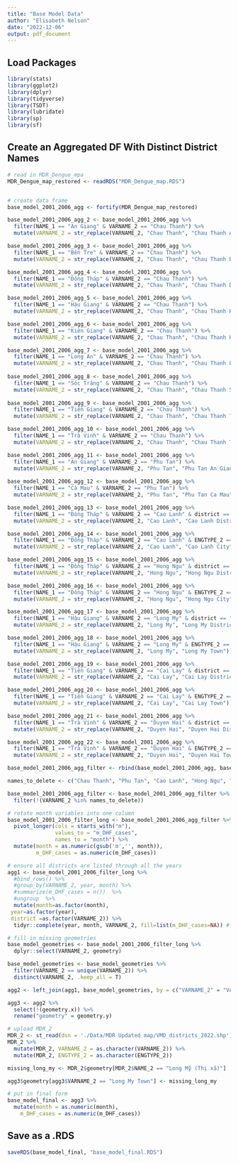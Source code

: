 ```yaml
---
title: "Base Model Data"
author: "Elisabeth Nelson"
date: "2022-12-06"
output: pdf_document
---
```

## Load Packages
```r

library(stats)
library(ggplot2)
library(dplyr)
library(tidyverse)
library(TSDT)
library(lubridate)
library(sp)
library(sf)

```

## Create an Aggregated DF With Distinct District Names 
```r
# read in MDR_Dengue_mpa
MDR_Dengue_map_restored <- readRDS("MDR_Dengue_map.RDS")


# create data frame
base_model_2001_2006_agg <- fortify(MDR_Dengue_map_restored) 

base_model_2001_2006_agg_2 <- base_model_2001_2006_agg %>%
  filter(NAME_1 == "An Giang" & VARNAME_2 == "Chau Thanh") %>%
  mutate(VARNAME_2 = str_replace(VARNAME_2, "Chau Thanh", "Chau Thanh An Giang"))

base_model_2001_2006_agg_3 <- base_model_2001_2006_agg %>%
  filter(NAME_1 == "Bến Tre" & VARNAME_2 == "Chau Thanh") %>%
  mutate(VARNAME_2 = str_replace(VARNAME_2, "Chau Thanh", "Chau Thanh Ben Tre"))

base_model_2001_2006_agg_4 <- base_model_2001_2006_agg %>%
  filter(NAME_1 == "Đồng Tháp" & VARNAME_2 == "Chau Thanh") %>%
  mutate(VARNAME_2 = str_replace(VARNAME_2, "Chau Thanh", "Chau Thanh Dong Thanp"))

base_model_2001_2006_agg_5 <- base_model_2001_2006_agg %>%
  filter(NAME_1 == "Hậu Giang" & VARNAME_2 == "Chau Thanh") %>%
  mutate(VARNAME_2 = str_replace(VARNAME_2, "Chau Thanh", "Chau Thanh Hau Giang"))

base_model_2001_2006_agg_6 <- base_model_2001_2006_agg %>%
  filter(NAME_1 == "Kiên Giang" & VARNAME_2 == "Chau Thanh") %>%
  mutate(VARNAME_2 = str_replace(VARNAME_2, "Chau Thanh", "Chau Thanh Kien Giang"))

base_model_2001_2006_agg_7 <- base_model_2001_2006_agg %>%
  filter(NAME_1 == "Long An" & VARNAME_2 == "Chau Thanh") %>%
  mutate(VARNAME_2 = str_replace(VARNAME_2, "Chau Thanh", "Chau Thanh Long An"))
 
base_model_2001_2006_agg_8 <- base_model_2001_2006_agg %>%
  filter(NAME_1 == "Sóc Trăng" & VARNAME_2 == "Chau Thanh") %>%
  mutate(VARNAME_2 = str_replace(VARNAME_2, "Chau Thanh", "Chau Thanh Soc Trang")) 
         
base_model_2001_2006_agg_9 <- base_model_2001_2006_agg %>%
  filter(NAME_1 == "Tiền Giang" & VARNAME_2 == "Chau Thanh") %>%
  mutate(VARNAME_2 = str_replace(VARNAME_2, "Chau Thanh", "Chau Thanh Tien Giang"))

base_model_2001_2006_agg_10 <- base_model_2001_2006_agg %>%
  filter(NAME_1 == "Trà Vinh" & VARNAME_2 == "Chau Thanh") %>%
  mutate(VARNAME_2 = str_replace(VARNAME_2, "Chau Thanh", "Chau Thanh Tra Vinh"))

base_model_2001_2006_agg_11 <- base_model_2001_2006_agg %>%
  filter(NAME_1 == "An Giang" & VARNAME_2 == "Phu Tan") %>%
  mutate(VARNAME_2 = str_replace(VARNAME_2, "Phu Tan", "Phu Tan An Giang")) 
      
base_model_2001_2006_agg_12 <- base_model_2001_2006_agg %>%
  filter(NAME_1 == "Cà Mau" & VARNAME_2 == "Phu Tan") %>%
  mutate(VARNAME_2 = str_replace(VARNAME_2, "Phu Tan", "Phu Tan Ca Mau"))

base_model_2001_2006_agg_13 <- base_model_2001_2006_agg %>%
  filter(NAME_1 == "Đồng Tháp" & VARNAME_2 == "Cao Lanh" & district == "cao lãnh") %>%
  mutate(VARNAME_2 = str_replace(VARNAME_2, "Cao Lanh", "Cao Lanh District"))

base_model_2001_2006_agg_14 <- base_model_2001_2006_agg %>%
  filter(NAME_1 == "Đồng Tháp" & VARNAME_2 == "Cao Lanh" & ENGTYPE_2 == "City") %>%
  mutate(VARNAME_2 = str_replace(VARNAME_2, "Cao Lanh", "Cao Lanh City"))

base_model_2001_2006_agg_15 <- base_model_2001_2006_agg %>%
  filter(NAME_1 == "Đồng Tháp" & VARNAME_2 == "Hong Ngu" & district == "hồng ngự") %>%
  mutate(VARNAME_2 = str_replace(VARNAME_2, "Hong Ngu", "Hong Ngu District"))

base_model_2001_2006_agg_16 <- base_model_2001_2006_agg %>%
  filter(NAME_1 == "Đồng Tháp" & VARNAME_2 == "Hong Ngu" & ENGTYPE_2 == "City") %>%
  mutate(VARNAME_2 = str_replace(VARNAME_2, "Hong Ngu", "Hong Ngu City"))

base_model_2001_2006_agg_17 <- base_model_2001_2006_agg %>%
  filter(NAME_1 == "Hậu Giang" & VARNAME_2 == "Long My" & district == "long mỹ") %>%
  mutate(VARNAME_2 = str_replace(VARNAME_2, "Long My", "Long My District"))

base_model_2001_2006_agg_18 <- base_model_2001_2006_agg %>%
  filter(NAME_1 == "Hậu Giang" & VARNAME_2 == "Long My" & ENGTYPE_2 == "Town") %>%
  mutate(VARNAME_2 = str_replace(VARNAME_2, "Long My", "Long My Town"))

base_model_2001_2006_agg_19 <- base_model_2001_2006_agg %>%
  filter(NAME_1 == "Tiền Giang" & VARNAME_2 == "Cai Lay" & district == "cai lậy") %>%
  mutate(VARNAME_2 = str_replace(VARNAME_2, "Cai Lay", "Cai Lay District"))

base_model_2001_2006_agg_20 <- base_model_2001_2006_agg %>%
  filter(NAME_1 == "Tiền Giang" & VARNAME_2 == "Cai Lay" & ENGTYPE_2 == "Town") %>%
  mutate(VARNAME_2 = str_replace(VARNAME_2, "Cai Lay", "Cai Lay Town"))

base_model_2001_2006_agg_21 <- base_model_2001_2006_agg %>%
  filter(NAME_1 == "Trà Vinh" & VARNAME_2 == "Duyen Hai" & district == "duyên hải") %>%
  mutate(VARNAME_2 = str_replace(VARNAME_2, "Duyen Hai", "Duyen Hai District"))

base_model_2001_2006_agg_22 <- base_model_2001_2006_agg %>%
  filter(NAME_1 == "Trà Vinh" & VARNAME_2 == "Duyen Hai" & ENGTYPE_2 == "Town") %>%
  mutate(VARNAME_2 = str_replace(VARNAME_2, "Duyen Hai", "Duyen Hai Town"))

base_model_2001_2006_agg_filter <- rbind(base_model_2001_2006_agg, base_model_2001_2006_agg_2, base_model_2001_2006_agg_3, base_model_2001_2006_agg_4, base_model_2001_2006_agg_5, base_model_2001_2006_agg_6, base_model_2001_2006_agg_7, base_model_2001_2006_agg_8, base_model_2001_2006_agg_9, base_model_2001_2006_agg_10, base_model_2001_2006_agg_11, base_model_2001_2006_agg_12, base_model_2001_2006_agg_13, base_model_2001_2006_agg_14, base_model_2001_2006_agg_15, base_model_2001_2006_agg_16, base_model_2001_2006_agg_17, base_model_2001_2006_agg_18, base_model_2001_2006_agg_19, base_model_2001_2006_agg_20, base_model_2001_2006_agg_21, base_model_2001_2006_agg_22)

names_to_delete <- c("Chau Thanh", "Phu Tan", "Cao Lanh", "Hong Ngu", "Long My", "Cai Lay", "Duyen Hai")

base_model_2001_2006_agg_filter <- base_model_2001_2006_agg_filter %>%
  filter(!(VARNAME_2 %in% names_to_delete))

# rotate month variables into one column
base_model_2001_2006_filter_long <- base_model_2001_2006_agg_filter %>%
  pivot_longer(cols = starts_with("m"), 
               values_to = "m_DHF_cases", 
               names_to = "month") %>%
  mutate(month = as.numeric(gsub('m','', month)),
         m_DHF_cases = as.numeric(m_DHF_cases))

# ensure all districts are listed through all the years
agg1 <- base_model_2001_2006_filter_long %>%
  #bind_rows() %>% 
  #group_by(VARNAME_2, year, month) %>%
  #summarize(m_DHF_cases = n())  %>%
  #ungroup  %>%
  mutate(month=as.factor(month),
 year=as.factor(year),
 district =as.factor(VARNAME_2)) %>%
  tidyr::complete(year, month, VARNAME_2, fill=list(m_DHF_cases=NA)) #fills NA

# fill-in missing geometries
base_model_geometries <- base_model_2001_2006_filter_long %>%
  dplyr::select(VARNAME_2, geometry) 

base_model_geometries <- base_model_geometries %>%
  filter(VARNAME_2 == unique(VARNAME_2)) %>%
  distinct(VARNAME_2, .keep_all = T)

agg2 <- left_join(agg1, base_model_geometries, by = c("VARNAME_2" = "VARNAME_2"))

agg3 <- agg2 %>%
  select(!(geometry.x)) %>%
  rename("geometry" = geometry.y)

# upload MDR_2
MDR_2 <- st_read(dsn = './Data/MDR Updated map/VMD_districts_2022.shp')
MDR_2 %>%
  mutate(MDR_2, VARNAME_2 = as.character(VARNAME_2)) %>%
  mutate(MDR_2, ENGTYPE_2 = as.character(ENGTYPE_2)) 

missing_long_my <- MDR_2$geometry[MDR_2$NAME_2 == "Long Mỹ (Thị xã)"]

agg3$geometry[agg3$VARNAME_2 == "Long My Town"] <- missing_long_my

# put in final form
base_model_final <- agg3 %>%
  mutate(month = as.numeric(month),
    m_DHF_cases = as.numeric(m_DHF_cases))

```

## Save as a .RDS
```r

saveRDS(base_model_final, "base_model_final.RDS")

```


